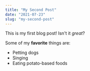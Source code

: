 ```yaml
---
title: "My Second Post"
date: "2021-07-23"
slug: "my-second-post"
---
```


This is my first blog post! Isn't it *great*?

Some of my **favorite** things are:

* Petting dogs
* Singing
* Eating potato-based foods